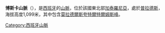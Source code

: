 {{coord|41|19|34.57|N|1|3|27.34|E|type:mountain(1099)_region:ES-CT|display=title}}

'''博斯卡山脈'''（{{lang-ca|Serra del Bosc}}），是[[西班牙|西班牙]]的[[山脈|山脈]]，位於該國東北部[[加泰羅尼亞|加泰羅尼亞]]，處於[[普拉德斯|普拉德斯]]，海拔高度1,099米，其中包含[[莫拉德爾斯夸特爾特爾姆斯峰|莫拉德爾斯夸特爾特爾姆斯峰]]。

{{Spain-geo-stub}}
[[Category:西班牙山脈|Category:西班牙山脈]]